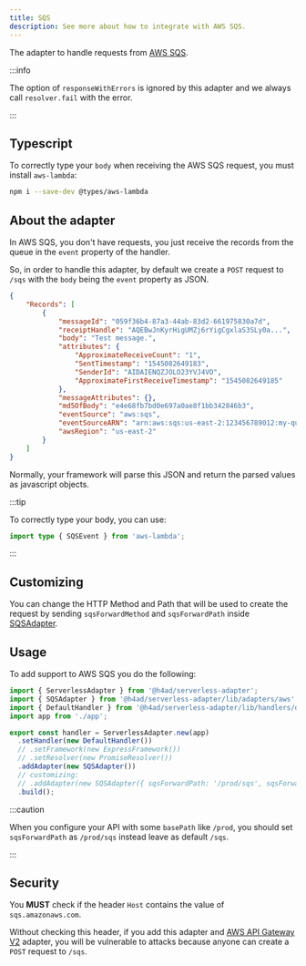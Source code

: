 ---
title: SQS
description: See more about how to integrate with AWS SQS.
---

The adapter to handle requests from [AWS SQS](https://docs.aws.amazon.com/pt_br/lambda/latest/dg/with-sqs.html).

:::info

The option of `responseWithErrors` is ignored by this adapter and we always call `resolver.fail` with the error.

:::

## Typescript

To correctly type your `body` when receiving the AWS SQS request, you must install `aws-lambda`:

```bash
npm i --save-dev @types/aws-lambda
```

## About the adapter

In AWS SQS, you don't have requests, you just receive the records from the queue in the `event` property of the handler.

So, in order to handle this adapter, by default we create a `POST` request to `/sqs` with the `body` being the `event` property as JSON.

```json title="sqs-event-example.json"
{
    "Records": [
        {
            "messageId": "059f36b4-87a3-44ab-83d2-661975830a7d",
            "receiptHandle": "AQEBwJnKyrHigUMZj6rYigCgxlaS3SLy0a...",
            "body": "Test message.",
            "attributes": {
                "ApproximateReceiveCount": "1",
                "SentTimestamp": "1545082649183",
                "SenderId": "AIDAIENQZJOLO23YVJ4VO",
                "ApproximateFirstReceiveTimestamp": "1545082649185"
            },
            "messageAttributes": {},
            "md5OfBody": "e4e68fb7bd0e697a0ae8f1bb342846b3",
            "eventSource": "aws:sqs",
            "eventSourceARN": "arn:aws:sqs:us-east-2:123456789012:my-queue",
            "awsRegion": "us-east-2"
        }
    ]
}
```

Normally, your framework will parse this JSON and return the parsed values as javascript objects.

:::tip

To correctly type your body, you can use:

```ts
import type { SQSEvent } from 'aws-lambda';
```

:::

## Customizing

You can change the HTTP Method and Path that will be used to create the request by sending `sqsForwardMethod` and `sqsForwardPath` inside [SQSAdapter](/docs/api/Adapters/AWS/SQSAdapter).

## Usage

To add support to AWS SQS you do the following:

```ts title="index.ts"
import { ServerlessAdapter } from '@h4ad/serverless-adapter';
import { SQSAdapter } from '@h4ad/serverless-adapter/lib/adapters/aws';
import { DefaultHandler } from '@h4ad/serverless-adapter/lib/handlers/default';
import app from './app';

export const handler = ServerlessAdapter.new(app)
  .setHandler(new DefaultHandler())
  // .setFramework(new ExpressFramework())
  // .setResolver(new PromiseResolver())
  .addAdapter(new SQSAdapter())
  // customizing:
  // .addAdapter(new SQSAdapter({ sqsForwardPath: '/prod/sqs', sqsForwardMethod: 'PUT' }))
  .build();
```

:::caution

When you configure your API with some `basePath` like `/prod`, you should set `sqsForwardPath` as `/prod/sqs` instead leave as default `/sqs`.

:::

## Security

You **MUST** check if the header `Host` contains the value of `sqs.amazonaws.com`.

Without checking this header, if you add this adapter and [AWS API Gateway V2](./api-gateway-v2) adapter, you will be vulnerable to attacks
because anyone can create a `POST` request to `/sqs`.
